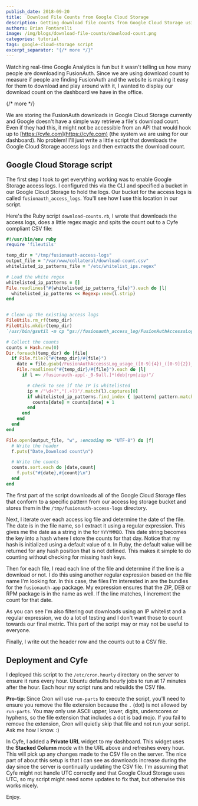 ```yaml
---
publish_date: 2018-09-20 
title:  Download File Counts from Google Cloud Storage
description: Getting download file counts from Google Cloud Storage using access logs and a Ruby script
authors: Brian Pontarelli
image: /img/blogs/download-file-counts/download-count.png
categories: tutorial
tags: google-cloud-storage script
excerpt_separator: "{/* more */}"
---
```


Watching real-time Google Analytics is fun but it wasn't telling us how many people are downloading FusionAuth. Since we are using download count to measure if people are finding FusionAuth and the website is making it easy for them to download and play around with it, I wanted to display our download count on the dashboard we have in the office.

{/* more */}

We are storing the FusionAuth downloads in Google Cloud Storage currently and Google doesn't have a simple way retrieve a file's download count. Even if they had this, it might not be accessible from an API that would hook up to [https://cyfe.com](https://cyfe.com) (the system we are using for our dashboard). No problem! I'll just write a little script that downloads the Google Cloud Storage access logs and then extracts the download count.

## Google Cloud Storage script

The first step I took to get everything working was to enable Google Storage access logs. I configured this via the CLI and specified a bucket in our Google Cloud Storage to hold the logs. Our bucket for the access logs is called `fusionauth_access_logs`. You'll see how I use this location in our script. 

Here's the Ruby script `download-counts.rb`, I wrote that downloads the access logs, does a little regex magic and spits the count out to a Cyfe compliant CSV file:

```ruby
#!/usr/bin/env ruby
require 'fileutils'

temp_dir = "/tmp/fusionauth-access-logs"
output_file = "/var/www/collateral/download-count.csv"
whitelisted_ip_patterns_file = "/etc/whitelist_ips.regex"

# Load the white regex
whitelisted_ip_patterns = []
File.readlines("#{whitelisted_ip_patterns_file}").each do |l|
  whitelisted_ip_patterns << Regexp::new(l.strip)
end


# Clean up the existing access logs
FileUtils.rm_rf(temp_dir)
FileUtils.mkdir(temp_dir)
`/usr/bin/gsutil -m cp "gs://fusionauth_access_log/FusionAuthAccesssLog_usage_*" #{temp_dir} > /dev/null 2>&1`

# Collect the counts
counts = Hash.new(0)
Dir.foreach(temp_dir) do |file|
  if File.file?("#{temp_dir}/#{file}")
    date = file.gsub(/FusionAuthAccesssLog_usage_([0-9]{4})_([0-9]{2})_([0-9]{2}).*/, '\1\2\3')
    File.readlines("#{temp_dir}/#{file}").each do |l|
      if l =~ /fusionauth-app[-_0-9all.]*(deb|rpm|zip)"/

        # Check to see if the IP is whitelisted
        ip = /"\d+?","(.+?)"/.match(l).captures[0]
        if whitelisted_ip_patterns.find_index { |pattern| pattern.match(ip) } == nil
          counts[date] = counts[date] + 1
        end
      end
    end
  end
end

File.open(output_file, "w", :encoding => "UTF-8") do |f|
  # Write the header
  f.puts("Date,Download count\n")

  # Write the counts
  counts.sort.each do |date,count|
    f.puts("#{date},#{count}\n")
  end
end
```

The first part of the script downloads all of the Google Cloud Storage files that conform to a specific pattern from our access log storage bucket and stores them in the `/tmp/fusionauth-access-logs` directory.

Next, I iterate over each access log file and determine the date of the file. The date is in the file name, so I extract it using a regular expression. This gives me the date as a string in the for `YYYYMMDD`. This date string becomes the key into a hash where I store the counts for that day. Notice that my hash is initialized using a default value of `0`. In Ruby, the default value will be returned for any hash position that is not defined. This makes it simple to do counting without checking for missing hash keys. 

Then for each file, I read each line of the file and determine if the line is a download or not. I do this using another regular expression based on the file name I'm looking for. In this case, the files I'm interested in are the bundles for the `fusionauth-app` package. My expression ensures that the ZIP, DEB or RPM package is in the name as well. If the line matches, I increment the count for that date.

As you can see I'm also filtering out downloads using an IP whitelist and a regular expression, we do a lot of testing and I don't want those to count towards our final metric. This part of the script may or may not be useful to everyone.

Finally, I write out the header row and the counts out to a CSV file.

## Deployment and Cyfe

I deployed this script to the `/etc/cron.hourly` directory on the server to ensure it runs every hour. Ubuntu defaults hourly jobs to run at 17 minutes after the hour. Each hour my script runs and rebuilds the CSV file. 

**Pro-tip**: Since Cron will use `run-parts` to execute the script, you'll need to ensure you remove the file extension because the `.` (dot) is not allowed by `run-parts`. You may only use ASCII upper, lower, digits, underscores or hyphens, so the file extension that includes a dot is bad mojo. If you fail to remove the extension, Cron will quietly skip that file and not run your script. Ask me how I know. :)

In Cyfe, I added a **Private URL** widget to my dashboard. This widget uses the **Stacked Column** mode with the URL above and refreshes every hour. This will pick up any changes made to the CSV file on the server. The nice part of about this setup is that I can see as downloads increase during the day since the server is continually updating the CSV file. I'm assuming that Cyfe might not handle UTC correctly and that Google Cloud Storage uses UTC, so my script might need some updates to fix that, but otherwise this works nicely.

Enjoy.
  
